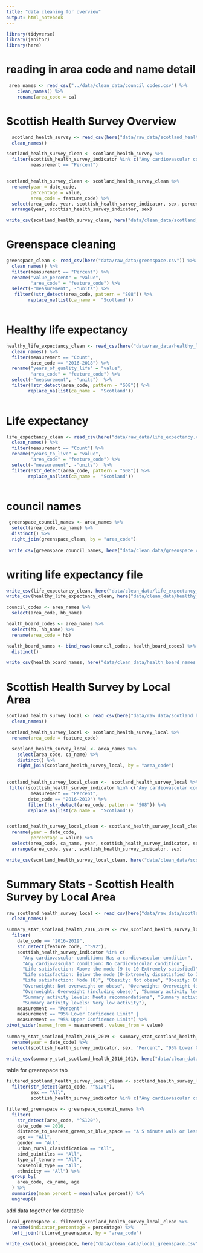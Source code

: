 ```yaml
---
title: "data cleaning for overview"
output: html_notebook
---
```


```r
library(tidyverse)
library(janitor)
library(here)
```

# reading in area code and name detail
```r
 area_names <- read_csv("../data/clean_data/council codes.csv") %>% 
    clean_names() %>% 
    rename(area_code = ca)
```
# Scottish Health Survey Overview

```r
  scotland_health_survey <- read_csv(here("data/raw_data/scotland_health_survey.csv")) %>%
  clean_names()
```

```r
scotland_health_survey_clean <- scotland_health_survey %>% 
  filter(scottish_health_survey_indicator %in% c("Any cardiovascular condition: Has a cardiovascular condition", "Any cardiovascular condition: No cardiovascular condition", "Life satisfaction: Above the mode (9 to 10-Extremely satisfied)", "Life satisfaction: Below the mode (0-Extremely dissatisfied to 7)", "Life satisfaction: Mode (8)", "Obesity: Not obese", "Obesity: Obese", "Overweight: Not overweight or obese", "Overweight: Overweight (including obese)", "Overweight: Overweight (including obese)", "Summary activity levels: Low activity", "Summary activity levels: Meets recommendations", "Summary activity levels: Some activity", "Summary activity levels: Very low activity"),
         measurement == "Percent")


scotland_health_survey_clean <- scotland_health_survey_clean %>% 
  rename(year = date_code, 
         percentage = value,
         area_code = feature_code) %>% 
  select(area_code, year, scottish_health_survey_indicator, sex, percentage) %>% 
  arrange(year, scottish_health_survey_indicator, sex)

```

```r
write_csv(scotland_health_survey_clean, here("data/clean_data/scotland_health_survey_clean.csv"))
```





# Greenspace cleaning

```r
greenspace_clean <- read_csv(here("data/raw_data/greenspace.csv")) %>%
  clean_names() %>%
  filter(measurement == "Percent") %>%
  rename("value_percent" = "value", 
         "area_code" = "feature_code") %>%
  select(-"measurement", -"units") %>%
   filter(!str_detect(area_code, pattern = "S08")) %>% 
        replace_na(list(ca_name =  "Scotland"))
  
```


# Healthy life expectancy

```r
healthy_life_expectancy_clean <- read_csv(here("data/raw_data/healthy_life_expectancy.csv")) %>%
  clean_names() %>%
  filter(measurement == "Count",
         date_code == "2016-2018") %>%
  rename("years_of_quality_life" = "value",
         "area_code" = "feature_code") %>%
  select(-"measurement", -"units")  %>%
  filter(!str_detect(area_code, pattern = "S08")) %>% 
        replace_na(list(ca_name =  "Scotland"))
  
```


# Life expectancy
```r
life_expectancy_clean <- read_csv(here("data/raw_data/life_expectancy.csv")) %>%
  clean_names() %>%
  filter(measurement == "Count") %>%
  rename("years_to_live" = "value",
         "area_code" = "feature_code") %>%
  select(-"measurement", -"units")  %>%
  filter(!str_detect(area_code, pattern = "S08")) %>% 
        replace_na(list(ca_name =  "Scotland"))
  
```


# council names
```r
 greenspace_council_names <- area_names %>% 
  select(area_code, ca_name) %>% 
  distinct() %>% 
  right_join(greenspace_clean, by = "area_code")
 
 write_csv(greenspace_council_names, here("data/clean_data/greenspace_council_names.csv"))
```


# writing life expectancy file
```r
write_csv(life_expectancy_clean, here("data/clean_data/life_expectancy_clean.csv"))
write_csv(healthy_life_expectancy_clean, here("data/clean_data/healthy_life_expectancy_clean.csv"))
```





```r
council_codes <- area_names %>%
  select(area_code, hb_name)

health_board_codes <- area_names %>% 
  select(hb, hb_name) %>% 
  rename(area_code = hb)

health_board_names <- bind_rows(council_codes, health_board_codes) %>% 
  distinct()

```

```r
write_csv(health_board_names, here("data/clean_data/health_board_names.csv"))
```


# Scottish Health Survey by Local Area
```r
scotland_health_survey_local <- read_csv(here("data/raw_data/scotland health survey local level.csv")) %>% 
  clean_names()
```



```r

scotland_health_survey_local <- scotland_health_survey_local %>% 
  rename(area_code = feature_code)

  scotland_health_survey_local <- area_names %>% 
    select(area_code, ca_name) %>% 
    distinct() %>% 
    right_join(scotland_health_survey_local, by = "area_code") 
  

scotland_health_survey_local_clean <-  scotland_health_survey_local %>% 
 filter(scottish_health_survey_indicator %in% c("Any cardiovascular condition: Has a cardiovascular condition", "Any cardiovascular condition: No cardiovascular condition", "Life satisfaction: Above the mode (9 to 10-Extremely satisfied)", "Life satisfaction: Below the mode (0-Extremely dissatisfied to 7)", "Life satisfaction: Mode (8)", "Obesity: Not obese", "Obesity: Obese", "Overweight: Not overweight or obese", "Overweight: Overweight (including obese)", "Overweight: Overweight (including obese)", "Summary activity levels: Low activity", "Summary activity levels: Meets recommendations", "Summary activity levels: Some activity", "Summary activity levels: Very low activity"),
         measurement == "Percent",
        date_code == "2016-2019") %>% 
        filter(!str_detect(area_code, pattern = "S08")) %>% 
        replace_na(list(ca_name =  "Scotland"))


scotland_health_survey_local_clean <- scotland_health_survey_local_clean %>% 
  rename(year = date_code, 
         percentage = value) %>% 
  select(area_code, ca_name, year, scottish_health_survey_indicator, sex, percentage) %>% 
  arrange(area_code, year, scottish_health_survey_indicator, sex)

write_csv(scotland_health_survey_local_clean, here("data/clean_data/scotland_health_survey_local_clean.csv"))
```


# Summary Stats - Scottish Health Survey by Local Area
```r
raw_scotland_health_survey_local <- read_csv(here("data/raw_data/scotland health survey local level.csv")) %>% 
  clean_names()
```

```r
summary_stat_scotland_health_2016_2019 <- raw_scotland_health_survey_local %>% 
  filter(
    date_code == "2016-2019",
    str_detect(feature_code, "^S92"),
    scottish_health_survey_indicator %in% c(
      "Any cardiovascular condition: Has a cardiovascular condition",
      "Any cardiovascular condition: No cardiovascular condition",
      "Life satisfaction: Above the mode (9 to 10-Extremely satisfied)",
      "Life satisfaction: Below the mode (0-Extremely dissatisfied to 7)",
      "Life satisfaction: Mode (8)", "Obesity: Not obese", "Obesity: Obese",
      "Overweight: Not overweight or obese", "Overweight: Overweight (including obese)",
      "Overweight: Overweight (including obese)", "Summary activity levels: Low activity",
      "Summary activity levels: Meets recommendations", "Summary activity levels: Some activity",
      "Summary activity levels: Very low activity"),
    measurement == "Percent" | 
    measurement == "95% Lower Confidence Limit" | 
    measurement == "95% Upper Confidence Limit") %>% 
pivot_wider(names_from = measurement, values_from = value)
  
summary_stat_scotland_health_2016_2019 <- summary_stat_scotland_health_2016_2019 %>% 
  rename(year = date_code) %>% 
  select(scottish_health_survey_indicator, sex, "Percent", "95% Lower Confidence Limit", "95% Upper Confidence Limit")

write_csv(summary_stat_scotland_health_2016_2019, here("data/clean_data/summary_stat_scotland_health_2016_2019.csv"))
```

table for greenspace tab
```r

filtered_scotland_health_survey_local_clean <- scotland_health_survey_local_clean %>% 
  filter(str_detect(area_code, "^S120"),
         sex == "All",
         scottish_health_survey_indicator %in% c("Any cardiovascular condition: Has a cardiovascular condition", "Life satisfaction: Below the mode (0-Extremely dissatisfied to 7)", "Obesity: Obese", "Overweight: Overweight (including obese)", "Summary activity levels: Low activity", "Summary activity levels: Very low activity"))

filtered_greenspace <- greenspace_council_names %>%
  filter(
    str_detect(area_code, "^S120"),
    date_code >= 2016,
    distance_to_nearest_green_or_blue_space == "A 5 minute walk or less",
    age == "All",
    gender == "All",
    urban_rural_classification == "All",
    simd_quintiles == "All",
    type_of_tenure == "All",
    household_type == "All",
    ethnicity == "All") %>% 
  group_by(
    area_code, ca_name, age
  ) %>% 
  summarise(mean_percent = mean(value_percent)) %>% 
  ungroup()

```
add data together for datatable

```r
local_greenspace <- filtered_scotland_health_survey_local_clean %>% 
  rename(indicator_percentage = percentage) %>% 
  left_join(filtered_greenspace, by = "area_code")

write_csv(local_greenspace, here("data/clean_data/local_greenspace.csv"))
```

